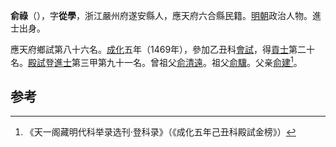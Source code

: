 '''俞祿'''（{{bd|1437年||？}}），字'''從學'''，浙江嚴州府遂安縣人，應天府六合縣民籍。[[明朝|明朝]]政治人物。進士出身。

應天府鄉試第八十六名。[[成化|成化]]五年（1469年），參加乙丑科[[會試|會試]]，得[[貢士|貢士]]第二十名。[[殿試|殿試]]登[[進士|進士]]第三甲第九十一名。曾祖父[[俞清遠|俞清遠]]。祖父[[俞驥|俞驥]]。父亲[[俞建|俞建]]<ref>《天一阁藏明代科举录选刊·登科录》（《成化五年己丑科殿試金榜》）</ref>。

==参考==
{{reflist}}
{{明朝人物小作品}}
{{成化五年己丑科殿試金榜}}
